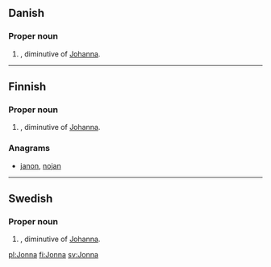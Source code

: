 ==Danish==

===Proper noun===
{{infl|da|proper noun}}

# {{given name|female|lang=da}}, diminutive of [[Johanna]].

----

==Finnish==

===Proper noun===
{{fi-noun|Jonn|type=koira|proper=true}}

# {{given name|female|lang=fi}}, diminutive of [[Johanna]].

===Anagrams===
* [[janon#Finnish|janon]], [[nojan#Finnish|nojan]]

----

==Swedish==

===Proper noun===
{{infl|sv|proper noun}}

# {{given name|female|lang=sv}}, diminutive of [[Johanna]].

[[pl:Jonna]]
[[fi:Jonna]]
[[sv:Jonna]]
